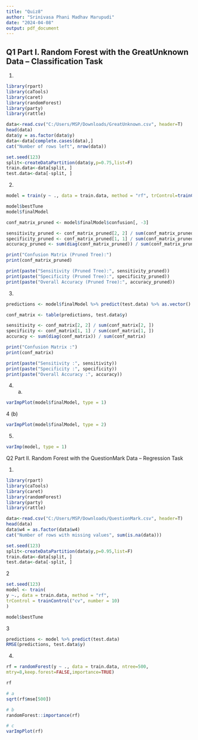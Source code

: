 ```yaml
---
title: "Quiz8"
author: "Srinivasa Phani Madhav Marupudi"
date: "2024-04-08"
output: pdf_document
---
```

## Q1 Part I. Random Forest with the GreatUnknown Data – Classification Task

1. 
```r
library(rpart)
library(caTools)
library(caret)
library(randomForest)
library(party)
library(rattle)

data<-read.csv("C:/Users/MSP/Downloads/GreatUnknown.csv", header=T)
head(data)
data$y = as.factor(data$y)
data<-data[complete.cases(data),]
cat("Number of rows left", nrow(data))

set.seed(123)
split<-createDataPartition(data$y,p=0.75,list=F)
train.data<-data[split, ]
test.data<-data[-split, ]
```

2. 
```r

model = train(y ~ ., data = train.data, method = "rf", trControl=trainControl("cv", number = 10), importance = T)

model$bestTune
model$finalModel

conf_matrix_pruned <- model$finalModel$confusion[, -3]

sensitivity_pruned <- conf_matrix_pruned[2, 2] / sum(conf_matrix_pruned[2, ])
specificity_pruned <- conf_matrix_pruned[1, 1] / sum(conf_matrix_pruned[1, ])
accuracy_pruned <- sum(diag(conf_matrix_pruned)) / sum(conf_matrix_pruned)

print("Confusion Matrix (Pruned Tree):")
print(conf_matrix_pruned)

print(paste("Sensitivity (Pruned Tree):", sensitivity_pruned))
print(paste("Specificity (Pruned Tree):", specificity_pruned))
print(paste("Overall Accuracy (Pruned Tree):", accuracy_pruned))

```

3. 
```r
predictions <- model$finalModel %>% predict(test.data) %>% as.vector()

conf_matrix <- table(predictions, test.data$y)

sensitivity <- conf_matrix[2, 2] / sum(conf_matrix[2, ])
specificity <- conf_matrix[1, 1] / sum(conf_matrix[1, ])
accuracy <- sum(diag(conf_matrix)) / sum(conf_matrix)

print("Confusion Matrix :")
print(conf_matrix)

print(paste("Sensitivity :", sensitivity))
print(paste("Specificity :", specificity))
print(paste("Overall Accuracy :", accuracy))

```

4. (a)
```r
varImpPlot(model$finalModel, type = 1)
```

4 (b)
```r
varImpPlot(model$finalModel, type = 2)
```

5. 
```r
varImp(model, type = 1)
```

Q2 Part II. Random Forest with the QuestionMark Data – Regression Task

1. 
```r
library(rpart)
library(caTools)
library(caret)
library(randomForest)
library(party)
library(rattle)

data<-read.csv("C:/Users/MSP/Downloads/QuestionMark.csv", header=T)
head(data)
data$w4 = as.factor(data$w4)
cat("Number of rows with missing values", sum(is.na(data)))

set.seed(123)
split<-createDataPartition(data$y,p=0.95,list=F)
train.data<-data[split, ]
test.data<-data[-split, ]

```
2
```r
set.seed(123)
model <- train(
y ~., data = train.data, method = "rf",
trControl = trainControl("cv", number = 10)
)

model$bestTune
```
3
```r
predictions <- model %>% predict(test.data)
RMSE(predictions, test.data$y)

```

4. 
```r
rf = randomForest(y ~ ., data = train.data, ntree=500,
mtry=8,keep.forest=FALSE,importance=TRUE)

rf

# a
sqrt(rf$mse[500])

# b
randomForest::importance(rf)

# c
varImpPlot(rf)
```